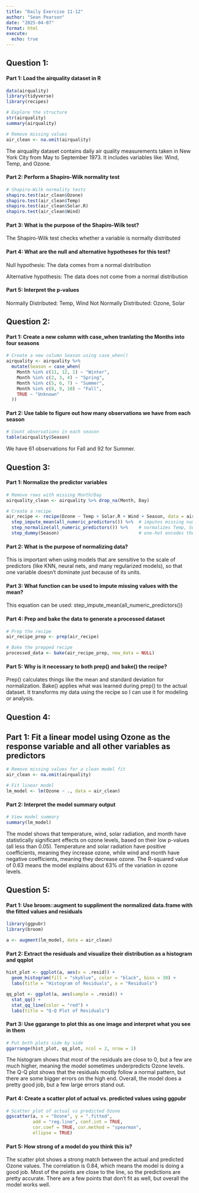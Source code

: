 ```yaml
---
title: "Daily Exercise 11-12"
author: "Sean Pearson"
date: "2025-04-07"
format: html
execute:
  echo: true
---
```


## Question 1:

#### Part 1: Load the airquality dataset in R

```r
data(airquality)
library(tidyverse)
library(recipes)
```

```r
# Explore the structure
str(airquality)
summary(airquality)
```
```r
# Remove missing values
air_clean <- na.omit(airquality)
```

The airquality dataset contains daily air quality measurements taken in New York City from May to September 1973. It includes variables like: Wind, Temp, and Ozone.

#### Part 2: Perform a Shapiro-Wilk normality test
```r
# Shapiro-Wilk normality tests
shapiro.test(air_clean$Ozone)
shapiro.test(air_clean$Temp)
shapiro.test(air_clean$Solar.R)
shapiro.test(air_clean$Wind)
```

#### Part 3: What is the purpose of the Shapiro-Wilk test? 

The Shapiro-Wilk test checks whether a variable is normally distributed

#### Part 4: What are the null and alternative hypotheses for this test? 

Null hypothesis: The data comes from a normal distribution

Alternative hypothesis: The data does not come from a normal distribution

#### Part 5: Interpret the p-values

Normally Distributed: Temp, Wind
Not Normally Distributed: Ozone, Solar

## Question 2:

#### Part 1: Create a new column with case_when tranlating the Months into four seasons

```r
# Create a new column Season using case_when()
airquality <- airquality %>%
  mutate(Season = case_when(
    Month %in% c(11, 12, 1) ~ "Winter",
    Month %in% c(2, 3, 4) ~ "Spring",
    Month %in% c(5, 6, 7) ~ "Summer",
    Month %in% c(8, 9, 10) ~ "Fall",
    TRUE ~ "Unknown"
  ))
```

#### Part 2: Use table to figure out how many observations we have from each season

```r
# Count observations in each season
table(airquality$Season)
```

We have 61 observations for Fall and 92 for Summer.

## Question 3:

#### Part 1: Normalize the predictor variables

```r
# Remove rows with missing Month/Day 
airquality_clean <- airquality %>% drop_na(Month, Day)
```

```r
# Create a recipe
air_recipe <- recipe(Ozone ~ Temp + Solar.R + Wind + Season, data = airquality_clean) %>%
  step_impute_mean(all_numeric_predictors()) %>%  # imputes missing numeric values
  step_normalize(all_numeric_predictors()) %>%    # normalizes Temp, Solar.R, Wind
  step_dummy(Season)                              # one-hot encodes the Season column
```

#### Part 2: What is the purpose of normalizing data?

This is important when using models that are sensitive to the scale of predictors (like KNN, neural nets, and many regularized models), so that one variable doesn’t dominate just because of its units.

#### Part 3: What function can be used to impute missing values with the mean?

This equation can be used: step_impute_mean(all_numeric_predictors())

#### Part 4: Prep and bake the data to generate a processed dataset

```r
# Prep the recipe 
air_recipe_prep <- prep(air_recipe)
```

```r
# Bake the prepped recipe 
processed_data <- bake(air_recipe_prep, new_data = NULL)
```

#### Part 5: Why is it necessary to both prep() and bake() the recipe? 

Prep() calculates things like the mean and standard deviation for normalization. Bake() applies what was learned during prep() to the actual dataset. It transforms my data using the recipe so I can use it for modeling or analysis.

## Question 4:

## Part 1: Fit a linear model using Ozone as the response variable and all other variables as predictors 

```r
# Remove missing values for a clean model fit
air_clean <- na.omit(airquality)
```

```r
# Fit linear model
lm_model <- lm(Ozone ~ ., data = air_clean)
```

#### Part 2: Interpret the model summary output

```r
# View model summary
summary(lm_model)
```

The model shows that temperature, wind, solar radiation, and month have statistically significant effects on ozone levels, based on their low p-values (all less than 0.05). Temperature and solar radiation have positive coefficients, meaning they increase ozone, while wind and month have negative coefficients, meaning they decrease ozone. The R-squared value of 0.63 means the model explains about 63% of the variation in ozone levels.

## Question 5: 

#### Part 1: Use broom::augment to suppliment the normalized data.frame with the fitted values and residuals
```r
library(ggpubr)
library(broom)
```

```r
a <- augment(lm_model, data = air_clean)
```

#### Part 2: Extract the residuals and visualize their distribution as a histogram and qqplot
```r
hist_plot <- ggplot(a, aes(x = .resid)) +
  geom_histogram(fill = "skyblue", color = "black", bins = 30) +
  labs(title = "Histogram of Residuals", x = "Residuals")
```

```r
qq_plot <- ggplot(a, aes(sample = .resid)) +
  stat_qq() +
  stat_qq_line(color = "red") +
  labs(title = "Q-Q Plot of Residuals")
```

#### Part 3: Use ggarange to plot this as one image and interpret what you see in them
```r
# Put both plots side by side
ggarrange(hist_plot, qq_plot, ncol = 2, nrow = 1)
```
The histogram shows that most of the residuals are close to 0, but a few are much higher, meaning the model sometimes underpredicts Ozone levels. The Q-Q plot shows that the residuals mostly follow a normal pattern, but there are some bigger errors on the high end. Overall, the model does a pretty good job, but a few large errors stand out.

#### Part 4: Create a scatter plot of actual vs. predicted values using ggpubr
```r
# Scatter plot of actual vs predicted Ozone
ggscatter(a, x = "Ozone", y = ".fitted",
          add = "reg.line", conf.int = TRUE,
          cor.coef = TRUE, cor.method = "spearman",
          ellipse = TRUE)
```

#### Part 5: How strong of a model do you think this is?

The scatter plot shows a strong match between the actual and predicted Ozone values. The correlation is 0.84, which means the model is doing a good job. Most of the points are close to the line, so the predictions are pretty accurate. There are a few points that don’t fit as well, but overall the model works well.
